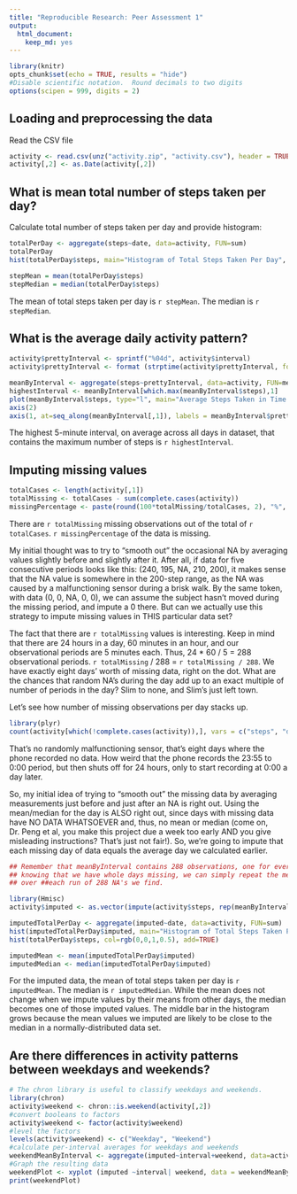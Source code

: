 ```yaml
---
title: "Reproducible Research: Peer Assessment 1"
output: 
  html_document:
    keep_md: yes
---
```

```r
library(knitr)
opts_chunk$set(echo = TRUE, results = "hide")
#Disable scientific notation.  Round decimals to two digits
options(scipen = 999, digits = 2)
```



## Loading and preprocessing the data

Read the CSV file
```r
activity <- read.csv(unz("activity.zip", "activity.csv"), header = TRUE, na.strings="NA") #stringsAsFactors = FALSE)
activity[,2] <- as.Date(activity[,2]) 
```

## What is mean total number of steps taken per day?
Calculate total number of steps taken per day and provide histogram:
```r
totalPerDay <- aggregate(steps~date, data=activity, FUN=sum)
totalPerDay
hist(totalPerDay$steps, main="Histogram of Total Steps Taken Per Day", xlab = "Steps", col=rgb(0,0,1,0.5))
```

```r
stepMean = mean(totalPerDay$steps)
stepMedian = median(totalPerDay$steps)
```

The mean of total steps taken per day is `r stepMean`.  The median is `r stepMedian`.


## What is the average daily activity pattern?
```r
activity$prettyInterval <- sprintf("%04d", activity$interval)
activity$prettyInterval <- format (strptime(activity$prettyInterval, format = "%H%M"), format = "%H:%M")

meanByInterval <- aggregate(steps~prettyInterval, data=activity, FUN=mean)
highestInterval <- meanByInterval[which.max(meanByInterval$steps),1]
plot(meanByInterval$steps, type="l", main="Average Steps Taken in Time Interval", axes="False", ylab = "Steps", xlab = "Time")
axis(2)
axis(1, at=seq_along(meanByInterval[,1]), labels = meanByInterval$prettyInterval)
```

The highest 5-minute interval, on average across all days in dataset, that contains the maximum number of steps is `r highestInterval`.

## Imputing missing values
```r
totalCases <- length(activity[,1])
totalMissing <- totalCases - sum(complete.cases(activity))
missingPercentage <- paste(round(100*totalMissing/totalCases, 2), "%", sep="")
```

There are `r totalMissing` missing observations out of the total of `r totalCases`.  `r missingPercentage` of the data is missing.

My initial thought was to try to "smooth out" the occasional NA by averaging values slightly before and slightly after it.  After all, if data for five consecutive periods looks like this: (240, 195, NA, 210, 200), it makes sense that the NA value is somewhere in the 200-step range, as the NA was caused by a malfunctioning sensor during a brisk walk.  By the same token, with data (0, 0, NA, 0, 0), we can assume the subject hasn't moved during the missing period, and impute a 0 there.  But can we actually use this strategy to impute missing values in THIS particular data set?

The fact that there are `r totalMissing` values is interesting.  Keep in mind that there are 24 hours in a day, 60 minutes in an hour, and our observational periods are 5 minutes each.  Thus, 24 * 60 / 5 = 288 observational periods.  `r totalMissing` / 288 = `r totalMissing / 288`.  We have exactly eight days' worth of missing data, right on the dot.  What are the chances that random NA's during the day add up to an exact multiple of number of periods in the day?  Slim to none, and Slim's just left town.

Let's see how number of missing observations per day stacks up.
```r
library(plyr)
count(activity[which(!complete.cases(activity)),], vars = c("steps", "date"))
```

That's no randomly malfunctioning sensor, that's eight days where the phone recorded no data.  How weird that the phone records the 23:55 to 0:00 period, but then shuts off for 24 hours, only to start recording at 0:00 a day later.  

So, my initial idea of trying to "smooth out" the missing data by averaging measurements just before and just after an NA is right out.  Using the mean/median for the day is ALSO right out, since days with missing data have NO DATA WHATSOEVER and, thus, no mean or median (come on, Dr. Peng et al, you make this project due a week too early AND you give misleading instructions?  That's just not fair!).  So, we're going to impute that each missing day of data equals the average day we calculated earlier.

```r
## Remember that meanByInterval contains 288 observations, one for every 5-minute period.  So,
## knowing that we have whole days missing, we can simply repeat the meanByInterval vector
## over ##each run of 288 NA's we find.

library(Hmisc)
activity$imputed <- as.vector(impute(activity$steps, rep(meanByInterval$steps, (totalMissing / length(meanByInterval$steps)))))

imputedTotalPerDay <- aggregate(imputed~date, data=activity, FUN=sum)
hist(imputedTotalPerDay$imputed, main="Histogram of Total Steps Taken Per Day", xlab = "Steps", col=rgb(1,0,0,0.5))
hist(totalPerDay$steps, col=rgb(0,0,1,0.5), add=TRUE)
```

```r
imputedMean <- mean(imputedTotalPerDay$imputed)
imputedMedian <- median(imputedTotalPerDay$imputed)
```

For the imputed data, the mean of total steps taken per day is `r imputedMean`.  The median is `r imputedMedian`.  While the mean does not change when we impute values by their means from other days, the median becomes one of those imputed values.  The middle bar in the histogram grows because the mean values we imputed are likely to be close to the median in a normally-distributed data set.

## Are there differences in activity patterns between weekdays and weekends?
```r
# The chron library is useful to classify weekdays and weekends.
library(chron)
activity$weekend <- chron::is.weekend(activity[,2])
#convert booleans to factors
activity$weekend <- factor(activity$weekend)
#level the factors
levels(activity$weekend) <- c("Weekday", "Weekend")
#calculate per-interval averages for weekdays and weekends
weekendMeanByInterval <- aggregate(imputed~interval+weekend, data=activity, FUN=mean)
#Graph the resulting data
weekendPlot <- xyplot (imputed ~interval| weekend, data = weekendMeanByInterval, layout = c(1,2), type = "l")
print(weekendPlot)
```